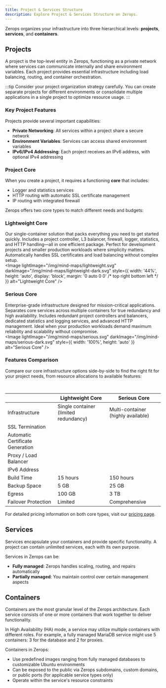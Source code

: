```yaml
---
title: Project & Services Structure
description: Explore Project & Services Structure on Zerops.
---
```


Zerops organizes your infrastructure into three hierarchical levels: **projects**, **services**, and **containers**.

## Projects

A project is the top-level entity in Zerops, functioning as a private network where services can communicate internally and share environment variables. Each project provides essential infrastructure including load balancing, routing, and container orchestration.

:::tip
Consider your project organization strategy carefully. You can create separate projects for different environments or consolidate multiple applications in a single project to optimize resource usage.
:::

### Key Project Features

Projects provide several important capabilities:
- **Private Networking**: All services within a project share a secure network
- **Environment Variables**: Services can access shared environment variables
- **IPv6/IPv4 Addressing**: Each project receives an IPv6 address, with optional IPv4 addressing

### Project Core

When you create a project, it requires a functioning **core** that includes:
- Logger and statistics services
- HTTP routing with automatic SSL certificate management
- IP routing with integrated firewall

Zerops offers two core types to match different needs and budgets:

### Lightweight Core

Our single-container solution that packs everything you need to get started quickly. Includes a project controller, L3 balancer, firewall, logger, statistics, and HTTP handling—all in one efficient package. Perfect for development projects and smaller production workloads where simplicity matters. Automatically handles SSL certificates and load balancing without complex setup.
<br/>
<Image
  lightImage="/img/mind-maps/lightweight.svg"
  darkImage="/img/mind-maps/lightweight-dark.svg"
  style={{
    width: '44%',
    height: 'auto',
    display: 'block',
    margin: '0 auto 0 0' /* top right bottom left */
  }}
  alt="Lightweight Core"
/>

### Serious Core

Enterprise-grade infrastructure designed for mission-critical applications. Separates core services across multiple containers for true redundancy and high availability. Includes redundant project controllers and balancers, dedicated statistics and logging services, and advanced HTTP management. Ideal when your production workloads demand maximum reliability and scalability without compromise.
<br/>
<Image
  lightImage="/img/mind-maps/serious.svg"
  darkImage="/img/mind-maps/serious-dark.svg"
  style={{ width: '100%', height: 'auto' }}
  alt="Serious Core"
/>

### Features Comparison

Compare our core infrastructure options side-by-side to find the right fit for your project needs, from resource allocations to available features:

<br/>
<table className="w-full">
  <thead>
    <tr>
      <th className="w-fit"></th>
      <th className="w-fit"><strong>Lightweight Core</strong></th>
      <th className="w-fit"><strong>Serious Core</strong></th>
    </tr>
  </thead>
  <tbody>
    <tr>
      <td className="w-fit font-semibold">Infrastructure</td>
      <td className="w-fit">Single container (limited redundancy)</td>
      <td className="w-fit">Multi-container (highly available)</td>
    </tr>
    <tr>
      <td className="w-fit font-semibold">SSL Termination</td>
      <td className="w-fit"><CheckCircleSolid /></td>
      <td className="w-fit"><CheckCircleSolid /></td>
    </tr>
    <tr>
      <td className="w-fit font-semibold">Automatic Certificate Generation</td>
      <td className="w-fit"><CheckCircleSolid /></td>
      <td className="w-fit"><CheckCircleSolid /></td>
    </tr>
    <tr>
      <td className="w-fit font-semibold">Proxy / Load Balancer</td>
      <td className="w-fit"><CheckCircleSolid /></td>
      <td className="w-fit"><CheckCircleSolid /></td>
    </tr>
    <tr>
      <td className="w-fit font-semibold">IPv6 Address</td>
      <td className="w-fit"><CheckCircleSolid /></td>
      <td className="w-fit"><CheckCircleSolid /></td>
    </tr>
    <tr>
      <td className="w-fit font-semibold">Build Time</td>
      <td className="w-fit">15 hours</td>
      <td className="w-fit">150 hours</td>
    </tr>
    <tr>
      <td className="w-fit font-semibold">Backup Space</td>
      <td className="w-fit">5 GB</td>
      <td className="w-fit">25 GB</td>
    </tr>
    <tr>
      <td className="w-fit font-semibold">Egress</td>
      <td className="w-fit">100 GB</td>
      <td className="w-fit">3 TB</td>
    </tr>
    <tr>
      <td className="w-fit font-semibold">Failover Protection</td>
      <td className="w-fit">Limited</td>
      <td className="w-fit">Comprehensive</td>
    </tr>
  </tbody>
</table>

For detailed pricing information on both core types, visit our [pricing page](/features/pricing#project-core-plans).

## Services

Services encapsulate your containers and provide specific functionality. A project can contain unlimited services, each with its own purpose.

Services in Zerops can be:
- **Fully managed**: Zerops handles scaling, routing, and repairs automatically
- **Partially managed**: You maintain control over certain management aspects

## Containers

Containers are the most granular level of the Zerops architecture. Each service consists of one or more containers that work together to deliver functionality.

In High Availability (HA) mode, a service may utilize multiple containers with different roles. For example, a fully managed MariaDB service might use 5 containers: 3 for the database and 2 for proxies.

Containers in Zerops:
- Use predefined images ranging from fully managed databases to customizable Ubuntu environments
- Can be exposed to the public via Zerops subdomains, custom domains, or public ports (for applicable service types only)
- Operate within the service's resource constraints